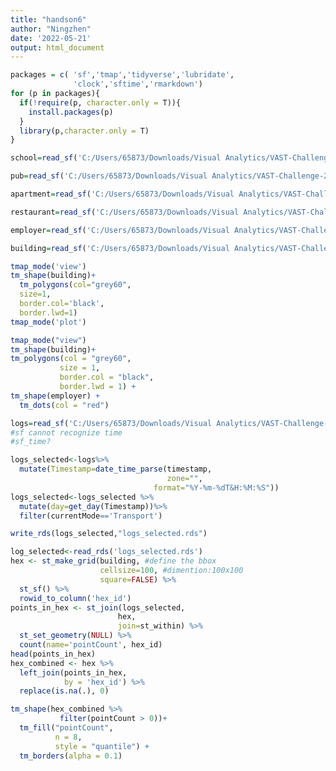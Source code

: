 ```yaml
---
title: "handson6"
author: "Ningzhen"
date: '2022-05-21'
output: html_document
---
```



```r
packages = c( 'sf','tmap','tidyverse','lubridate',
              'clock','sftime','rmarkdown')
for (p in packages){
  if(!require(p, character.only = T)){
    install.packages(p)
  }
  library(p,character.only = T)
}
```

```r
school=read_sf('C:/Users/65873/Downloads/Visual Analytics/VAST-Challenge-2022/Datasets/Attributes/Schools.csv',options='GEOM_POSSIBLE_NAMES=location')

pub=read_sf('C:/Users/65873/Downloads/Visual Analytics/VAST-Challenge-2022/Datasets/Attributes/Pubs.csv',options='GEOM_POSSIBLE_NAMES=location')

apartment=read_sf('C:/Users/65873/Downloads/Visual Analytics/VAST-Challenge-2022/Datasets/Attributes/Apartments.csv',options='GEOM_POSSIBLE_NAMES=location')

restaurant=read_sf('C:/Users/65873/Downloads/Visual Analytics/VAST-Challenge-2022/Datasets/Attributes/Restaurants.csv',options='GEOM_POSSIBLE_NAMES=location')

employer=read_sf('C:/Users/65873/Downloads/Visual Analytics/VAST-Challenge-2022/Datasets/Attributes/Employers.csv',options='GEOM_POSSIBLE_NAMES=location')

building=read_sf('C:/Users/65873/Downloads/Visual Analytics/VAST-Challenge-2022/Datasets/Attributes/Buildings.csv',options='GEOM_POSSIBLE_NAMES=location')


```


```r
tmap_mode('view')
tm_shape(building)+
  tm_polygons(col="grey60",
  size=1,
  border.col='black',
  border.lwd=1)
tmap_mode('plot')
```


```r
tmap_mode("view")
tm_shape(building)+
tm_polygons(col = "grey60",
           size = 1,
           border.col = "black",
           border.lwd = 1) +
tm_shape(employer) +
  tm_dots(col = "red")
```


```r
logs=read_sf('C:/Users/65873/Downloads/Visual Analytics/VAST-Challenge-2022/Datasets/Activity Logs/ParticipantStatusLogs1.csv',options='GEOM_POSSIBLE_NAMES=currentLocation')
#sf cannot recognize time
#sf_time?

```

```r
logs_selected<-logs%>% 
  mutate(Timestamp=date_time_parse(timestamp,
                                   zone="",
                                format="%Y-%m-%dT&H:%M:%S"))
logs_selected<-logs_selected %>%
  mutate(day=get_day(Timestamp))%>%
  filter(currentMode=='Transport')

```

```r
write_rds(logs_selected,"logs_selected.rds")

```

```r
log_selected<-read_rds('logs_selected.rds')
hex <- st_make_grid(building, #define the bbox 
                    cellsize=100, #dimention:100x100
                    square=FALSE) %>%
  st_sf() %>%
  rowid_to_column('hex_id')
points_in_hex <- st_join(logs_selected, 
                        hex, 
                        join=st_within) %>%
  st_set_geometry(NULL) %>%
  count(name='pointCount', hex_id)
head(points_in_hex)
hex_combined <- hex %>%
  left_join(points_in_hex, 
            by = 'hex_id') %>%
  replace(is.na(.), 0)
```


```r
tm_shape(hex_combined %>%
           filter(pointCount > 0))+
  tm_fill("pointCount",
          n = 8,
          style = "quantile") +
  tm_borders(alpha = 0.1)
```